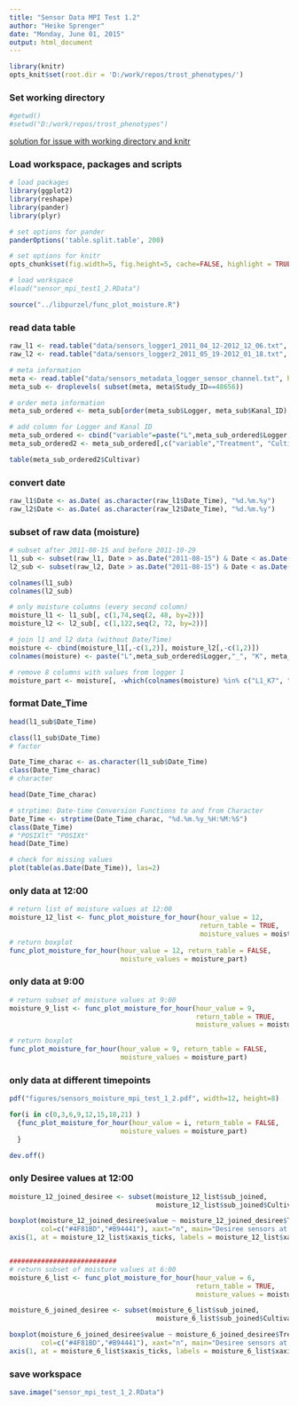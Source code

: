 ```yaml
---
title: "Sensor Data MPI Test 1.2"
author: "Heike Sprenger"
date: "Monday, June 01, 2015"
output: html_document
---
```



```r
library(knitr)
opts_knit$set(root.dir = 'D:/work/repos/trost_phenotypes/')
```


### Set working directory  
```r
#getwd()
#setwd("D:/work/repos/trost_phenotypes")
```


[solution for issue with working directory and knitr](https://github.com/yihui/knitr/issues/277)

### Load workspace, packages and scripts
```r
# load packages
library(ggplot2)
library(reshape)
library(pander)
library(plyr)

# set options for pander
panderOptions('table.split.table', 200)

# set options for knitr
opts_chunk$set(fig.width=5, fig.height=5, cache=FALSE, highlight = TRUE, fig.show="asis")

# load workspace
#load("sensor_mpi_test1_2.RData")

source("../libpurzel/func_plot_moisture.R")
```


### read data table
```r
raw_l1 <- read.table("data/sensors_logger1_2011_04_12-2012_12_06.txt", header=T, fill=T)
raw_l2 <- read.table("data/sensors_logger2_2011_05_19-2012_01_18.txt", header=T, fill=T)

# meta information
meta <- read.table("data/sensors_metadata_logger_sensor_channel.txt", header=T)
meta_sub <- droplevels( subset(meta, meta$Study_ID==48656))

# order meta information
meta_sub_ordered <- meta_sub[order(meta_sub$Logger, meta_sub$Kanal_ID),]

# add column for Logger and Kanal ID
meta_sub_ordered <- cbind("variable"=paste("L",meta_sub_ordered$Logger,"_", "K", meta_sub_ordered$Kanal_ID, sep=""), meta_sub_ordered)
meta_sub_ordered2 <- meta_sub_ordered[,c("variable","Treatment", "Cultivar")]

table(meta_sub_ordered2$Cultivar)
```


### convert date
```r
raw_l1$Date <- as.Date( as.character(raw_l1$Date_Time), "%d.%m.%y")
raw_l2$Date <- as.Date( as.character(raw_l2$Date_Time), "%d.%m.%y")
```


### subset of raw data (moisture)
```r
# subset after 2011-08-15 and before 2011-10-29
l1_sub <- subset(raw_l1, Date > as.Date("2011-08-15") & Date < as.Date("2011-10-29") )
l2_sub <- subset(raw_l2, Date > as.Date("2011-08-15") & Date < as.Date("2011-10-29") )

colnames(l1_sub)
colnames(l2_sub)

# only moisture columns (every second column)
moisture_l1 <- l1_sub[, c(1,74,seq(2, 48, by=2))]
moisture_l2 <- l2_sub[, c(1,122,seq(2, 72, by=2))]

# join l1 and l2 data (without Date/Time)
moisture <- cbind(moisture_l1[,-c(1,2)], moisture_l2[,-c(1,2)])
colnames(moisture) <- paste("L",meta_sub_ordered$Logger,"_", "K", meta_sub_ordered$Kanal_ID, sep="")

# remove 8 columns with values from logger 1
moisture_part <- moisture[, -which(colnames(moisture) %in% c("L1_K7", "L1_K12", "L1_K13", "L1_K14", "L1_K16", "L1_K17", "L1_K19", "L1_K21"))]
```


### format Date_Time
```r
head(l1_sub$Date_Time)

class(l1_sub$Date_Time)
# factor

Date_Time_charac <- as.character(l1_sub$Date_Time)
class(Date_Time_charac)
# character

head(Date_Time_charac)

# strptime: Date-time Conversion Functions to and from Character
Date_Time <- strptime(Date_Time_charac, "%d.%m.%y_%H:%M:%S")
class(Date_Time)
# "POSIXlt" "POSIXt"
head(Date_Time)

# check for missing values
plot(table(as.Date(Date_Time)), las=2)
```


### only data at 12:00
```r

# return list of moisture values at 12:00
moisture_12_list <- func_plot_moisture_for_hour(hour_value = 12, 
                                                return_table = TRUE,
                                                moisture_values = moisture_part)
# return boxplot
func_plot_moisture_for_hour(hour_value = 12, return_table = FALSE,
                            moisture_values = moisture_part)
```


### only data at 9:00
```r

# return subset of moisture values at 9:00
moisture_9_list <- func_plot_moisture_for_hour(hour_value = 9, 
                                               return_table = TRUE,
                                               moisture_values = moisture_part)

# return boxplot
func_plot_moisture_for_hour(hour_value = 9, return_table = FALSE,
                            moisture_values = moisture_part)
```


### only data at different timepoints
```r
pdf("figures/sensors_moisture_mpi_test_1_2.pdf", width=12, height=8)

for(i in c(0,3,6,9,12,15,18,21) )
  {func_plot_moisture_for_hour(hour_value = i, return_table = FALSE,
                            moisture_values = moisture_part)
  }

dev.off()
```


### only Desiree values at 12:00
```r
moisture_12_joined_desiree <- subset(moisture_12_list$sub_joined, 
                                     moisture_12_list$sub_joined$Cultivar=="Desiree")

boxplot(moisture_12_joined_desiree$value ~ moisture_12_joined_desiree$Treatment * moisture_12_joined_desiree$Date,  
        col=c("#4F81BD","#B94441"), xaxt="n", main="Desiree sensors at 12:00", ylim=c(0,600))
axis(1, at = moisture_12_list$xaxis_ticks, labels = moisture_12_list$xaxis_labels, las=2, cex.axis=0.8)


###########################
# return subset of moisture values at 6:00
moisture_6_list <- func_plot_moisture_for_hour(hour_value = 6, 
                                               return_table = TRUE,
                                               moisture_values = moisture_part)

moisture_6_joined_desiree <- subset(moisture_6_list$sub_joined, 
                                     moisture_6_list$sub_joined$Cultivar=="Desiree")

boxplot(moisture_6_joined_desiree$value ~ moisture_6_joined_desiree$Treatment * moisture_6_joined_desiree$Date,  
        col=c("#4F81BD","#B94441"), xaxt="n", main="Desiree sensors at 6:00", ylim=c(0,600))
axis(1, at = moisture_6_list$xaxis_ticks, labels = moisture_6_list$xaxis_labels, las=2, cex.axis=0.8)
```

### save workspace
```r
save.image("sensor_mpi_test_1_2.RData")
```

